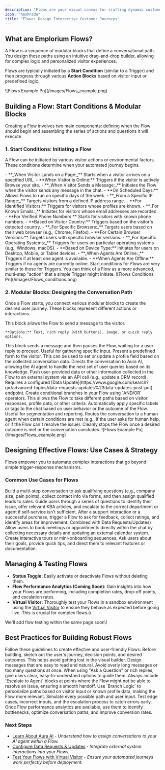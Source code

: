 ```yaml
---
description: "Flows are your visual canvas for crafting dynamic customer interactions. Unlike simple triggers, Flows enable you to guide visitors through structured conversations, collect specific information, perform actions, and ensure they reach the right outcome, whether it's self-service via Aura AI or a seamless handoff to a human agent."
icon: "hashnode"
title: "Flows: Design Interactive Customer Journeys"
---
```


## What are Emplorium Flows?

A Flow is a sequence of modular blocks that define a conversational path. You design these paths using an intuitive drag-and-drop builder, allowing for complex logic and personalized visitor experiences.

Flows are typically initiated by a **Start Condition** (similar to a Trigger) and then progress through various **Action Blocks** based on visitor input or predefined logic.

<Frame>
  ![Flows Example Pn](/images/Flows_example.png)
</Frame>

## Building a Flow: Start Conditions & Modular Blocks

Creating a Flow involves two main components: defining when the Flow should begin and assembling the series of actions and questions it will execute.

### 1. **Start Conditions: Initiating a Flow**

A Flow can be initiated by various visitor actions or environmental factors. These conditions determine when your automated journey begins.

<AccordionGroup>
  <Accordion title="Visitor Behavior & Presence">
    - <Icon icon="globe-pointer" /> **_When Visitor Lands on a Page:_** Starts when a visitor arrives on a specified URL. 
    - <Icon icon="circle-dot" /> **When Visitor is Online:** Triggers if the visitor is actively Browse your site.
    - <Icon icon="message-dots" /> **_When Visitor Sends a Message:_** Initiates the Flow when the visitor sends any message in the chat.
  </Accordion>
  <Accordion title="Scheduled & Time-Based">
    - <Icon icon="calendar" /> **On Scheduled Days:** Allows Flows to run on specific days of the week.
  </Accordion>
  <Accordion title="Visitor Identification & Attributes">
    - <Icon icon="chart-network" /> **_From a Specific IP Range:_** Targets visitors from a defined IP address range. 
    - <Icon icon="square-user" /> **For Identified Visitors:** Triggers for visitors whose profiles are known.
    - <Icon icon="envelope" /> **_For Known Emails:_** Initiates for visitors whose email addresses are recorded. 
    - <Icon icon="phone" /> **For Verified Phone Numbers:** Starts for visitors with known phone numbers. 
    - <Icon icon="flag" /> **Based on Visitor Country:** Triggers based on the visitor's detected country.
  </Accordion>
  <Accordion title="Device & Browser Specificity">
    - <Icon icon="desktop" /> **_For Specific Browsers:_** Targets users based on their web browser (e.g., Chrome, Firefox). 
    - <Icon icon="code-branch" /> **For Certain Browser Versions:** Targets users with specific browser versions.
    - <Icon icon="gear" /> **_For Specific Operating Systems:_** Triggers for users on particular operating systems (e.g., Windows, macOS). 
    - <Icon icon="mobile" /> **Based on Device Type:** Initiates for users on Desktop, Mobile, or Tablet devices.
  </Accordion>
  <Accordion title="Agent Availability">
    - <Icon icon="user-check" /> **_When Agents Are Online:_** Triggers if at least one agent is available. 
    - <Icon icon="user-slash" /> **When Agents Are Offline:** Triggers if no agents are currently online.
  </Accordion>
</AccordionGroup>

<Note>
  Start conditions for Flows are very similar to those for Triggers. You can think of a Flow as a more advanced, multi-step "action" that a simple Trigger might initiate.
</Note>

<Frame>
  ![Flows Conditions Pn](/images/Flows_conditions.png)
</Frame>

### 2. **Modular Blocks: Designing the Conversation Path**

Once a Flow starts, you connect various modular blocks to create the desired user journey. These blocks represent different actions or interactions.

<AccordionGroup>
  <Accordion title="Send Message">
    This block allows the Flow to send a message to the visitor.

    **Options:** Text, rich reply (with buttons), image, or quick reply options.
  </Accordion>
  <Accordion title="Ask a Question (via bubbles)">
    This block sends a message and then pauses the Flow, waiting for a user reply to proceed. Useful for gathering specific input.
  </Accordion>
  <Accordion title="Send Form">
    Present a predefined form to the visitor. This can be used to set or update a profile field based on the collected conversation data.
  </Accordion>
  <Accordion title="Assign Aura AI">
    Directs the conversation to Aura AI, allowing the AI agent to handle the next set of user queries based on its knowledge.
  </Accordion>
  <Accordion title="Send Data Update">
    Push user-provided data or other information collected in the Flow to an external system via an API call (e.g., update a CRM record). Requires a configured [Data Update](https://www.google.com/search?q=/advanced-topics/data-requests-updates%23data-updates-post-put) endpoint.
  </Accordion>
  <Accordion title="Branch Logic">
    Create conditional branches in your Flow using `AND/OR` operators. This allows the Flow to take different paths based on visitor responses, profile data, or other criteria.
  </Accordion>
  <Accordion title="Tag Chat">
    Automatically apply specific labels or tags to the chat based on user behavior or the outcome of the Flow. Useful for segmentation and reporting.
  </Accordion>
  <Accordion title="Escalate to Agent">
    Routes the conversation to a human agent when certain conditions are met (e.g., if the user asks for human help, or if the Flow can't resolve the issue).
  </Accordion>
  <Accordion title="End Flow">
    Cleanly stops the Flow once a desired outcome is met or the conversation concludes.
  </Accordion>
</AccordionGroup>

<Frame>
  ![Flows Example Pn](/images/Flows_example.png)
</Frame>

## Designing Effective Flows: Use Cases & Strategy

Flows empower you to automate complex interactions that go beyond simple trigger-response mechanisms.

### Common Use Cases for Flows

<CardGroup cols={2}>
  <Card title="Lead Qualification & Nurturing" icon="user-check">
    Build a multi-step conversation to ask qualifying questions (e.g., company size, pain points), collect contact info via forms, and then assign qualified leads to sales.
  </Card>
  <Card title="Automated Support Triage" icon="question">
    Guide users through a series of questions to identify their issue, offer relevant KBA articles, and escalate to the correct department or agent if self-service isn't sufficient.
  </Card>
  <Card title="Feedback Collection" icon="star">
    After a support interaction or a successful purchase, trigger a Flow to ask for feedback, collect ratings, and identify areas for improvement.
  </Card>
  <Card title="Appointment Scheduling" icon="calendar">
    Combined with Data Requests/Updates) Allow users to book meetings or appointments directly within the chat by collecting necessary details and updating an external calendar system.
  </Card>
  <Card title="Customer Onboarding & Feature Adoption" icon="person-walking-arrow-loop-left">
    Create interactive tours or mini-onboarding sequences. Ask users about their goals, provide quick tips, and direct them to relevant features or documentation.
  </Card>
</CardGroup>

## Managing & Testing Flows

- **Status Toggle:** Easily activate or deactivate Flows without deleting them.
- **Flow Performance Analytics (Coming Soon):** Gain insights into how your Flows are performing, including completion rates, drop-off points, and escalation rates.
- **Virtual Visitor:** Thoroughly test your Flows in a sandbox environment using the [Virtual Visitor](/Features/VirtualVisitor) to ensure they behave as expected before going live. This is crucial for complex flows.ù

<Info>
  We'll add flow testing within the same page soon\!
</Info>

## Best Practices for Building Robust Flows

<Tip>
  Follow these guidelines to create effective and user-friendly Flows:
</Tip>

<Steps>
  <Step title="Map Out the Journey First">
    Before building, sketch out the user's journey, decision points, and desired outcomes. This helps avoid getting lost in the visual builder.
  </Step>
  <Step title="Keep it Concise & Conversational">
    Design messages that are easy to read and natural. Avoid overly long messages or too many questions at once.
  </Step>
  <Step title="Provide Clear Options">
    When using "Ask a Question" or rich replies, give users clear, easy-to-understand options to guide them.
  </Step>
  <Step title="Design for Fallback & Escalation">
    Always include `Escalate to Agent` blocks at points where the Flow might not be able to resolve an issue, ensuring a smooth handoff.
  </Step>
  <Step title="Utilize Branch Logic Smartly">
    Use `Branch Logic` to personalize paths based on visitor input or known profile data, making the Flow more relevant.
  </Step>
  <Step title="Test Extensively with Virtual Visitor">
    Simulate every possible path and user input. Test edge cases, incorrect inputs, and the escalation process to catch errors early.
  </Step>
  <Step title="Iterate & Optimize (with Analytics)">
    Once Flow performance analytics are available, use them to identify bottlenecks, optimize conversation paths, and improve conversion rates.
  </Step>
</Steps>

### Next Steps

- [Learn About Aura AI](/Features/AuraAi) - _Understand how to assign conversations to your AI agent within a Flow._
- [Configure Data Requests & Updates](/Advanced/DataRequest&Update) - _Integrate external system interactions into your Flows._
- [Test Your Flows with Virtual Visitor](/Features/VirtualVisitor) - _Ensure your automated journeys work perfectly before deployment._